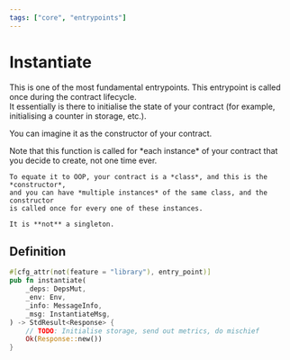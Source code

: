 ```yaml
---
tags: ["core", "entrypoints"]
---
```



# Instantiate

This is one of the most fundamental entrypoints. This entrypoint is called once during the contract
lifecycle.  
It essentially is there to initialise the state of your contract (for example, initialising a
counter in storage, etc.).

You can imagine it as the constructor of your contract.

<Callout>
    Note that this function is called for *each instance* of your contract 
    that you decide to create, not one time ever.

    To equate it to OOP, your contract is a *class*, and this is the *constructor*,
    and you can have *multiple instances* of the same class, and the constructor
    is called once for every one of these instances.

    It is **not** a singleton.

</Callout>

## Definition

```rust filename="contract.rs" template="core"
#[cfg_attr(not(feature = "library"), entry_point)]
pub fn instantiate(
    _deps: DepsMut,
    _env: Env,
    _info: MessageInfo,
    _msg: InstantiateMsg,
) -> StdResult<Response> {
    // TODO: Initialise storage, send out metrics, do mischief
    Ok(Response::new())
}
```
